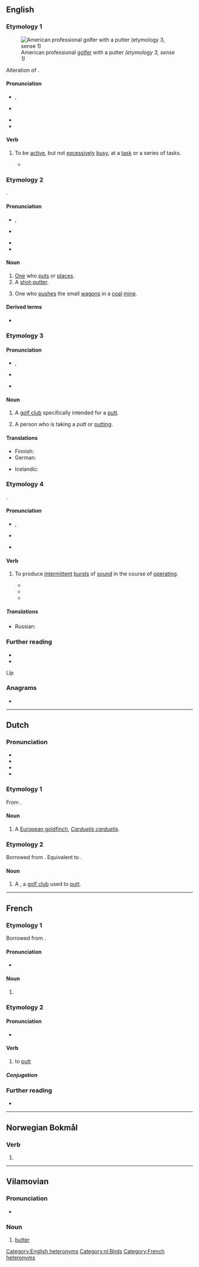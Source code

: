 ==English==
{{was wotd|2017|December|10}}

===Etymology 1===
[[File:Eric Axley 2008 US Open cropped.jpg|thumb|American professional [[golfer]] {{w|Eric Axley}} with a putter ''(etymology 3, sense 1)'']]

Alteration of {{m|en|potter}}.

====Pronunciation====
* {{a|RP}} {{enPR|pŭt'ə(r)}}, {{IPA|en|/ˈpʌtə(ɹ)/}}
* {{a|GA}} {{IPA|en|/ˈpʌtɚ/|/-ɾɚ/}}
* {{audio|en|en-au-putter.ogg|Audio (AU)}}
* {{hyphenation|en|put|ter}}

====Verb====
{{en-verb}}

# {{lb|en|intransitive}} To be [[active]], but not [[excessively]] [[busy]], at a [[task]] or a series of tasks.
#* {{quote-book|en|author=Joseph C[rosby] Lincoln|authorlink=Joseph C. Lincoln|chapter=XIII|title=Mr. Pratt’s Patients|location=New York, N.Y.|publisher=[[w:A. L. Burt Company|A[lbert] L[evi] Burt Company]]|year=1913|pages=304–305|pageurl=https://archive.org/stream/mrprattspatient00linciala#page/305/mode/1up/|oclc=1004950748|ol=5535161W|passage=We tiptoed into the house, up the stairs and along the hall into the room where the Professor had been spending so much of his time. 'Twas locked, of course, but the Deacon man got a big bunch of keys out of his pocket and commenced to '''putter''' with the lock.}}

===Etymology 2===
{{suffix|en|put|er}}.

====Pronunciation====
* {{a|RP}} {{enPR|po͝ot'ə(r)}}, {{IPA|en|/ˈpʊtə(ɹ)/}}
* {{a|GA}} {{IPA|en|/ˈpʊtɚ/|/-ɾɚ/}}
* {{hyphenation|en|putt|er}}
* {{audio|en|LL-Q1860 (eng)-Vealhurl-putter.wav |Audio (UK)}}

====Noun====
{{en-noun}}

# [[one#pronoun|One]] who [[put#Verb|puts]] or [[place#Verb|places]].
# A [[shot-putter]].
# {{lb|en|mining}} One who [[push#Verb|pushes]] the small [[wagon]]s in a [[coal]] [[mine#Noun|mine]].

====Derived terms====
* {{sense|one who puts or places}} {{l|en|shot-putter}}

===Etymology 3===
{{suffix|en|putt|er|id2=agent noun}}

====Pronunciation====
* {{a|RP}} {{enPR|pŭt'ə(r)}}, {{IPA|en|/ˈpʌtə(ɹ)/}}
* {{a|GA}} {{IPA|en|/ˈpʌtɚ/|/-ɾɚ/}}
* {{hyphenation|en|putt|er}}

====Noun====
{{en-noun}}

# {{lb|en|golf}} A [[golf club]] specifically intended for a [[putt#Noun|putt]].
# {{lb|en|golf}} A person who is taking a putt or [[putt#Verb|putting]].

====Translations====
{{trans-top|type of golf club}}
* Finnish: {{t+|fi|putteri}}
* German: {{t+|de|Putter|m}}
{{trans-mid}}
* Icelandic: {{t|is|pútter|m}}
{{trans-bottom}}

===Etymology 4===
{{glossary|onomatopoeia|Onomatopoeic}}.

====Pronunciation====
* {{a|RP}} {{enPR|pŭt'ə(r)}}, {{IPA|en|/ˈpʌtə(ɹ)/}}
* {{a|GA}} {{IPA|en|/ˈpʌtɚ/|/-ɾɚ/}}
* {{hyphenation|en|put|ter}}

====Verb====
{{en-verb}}

# {{lb|en|intransitive}} To produce [[intermittent]] [[burst#Noun|bursts]] of [[sound#Noun|sound]] in the course of [[operate|operating]].
#* {{quote-book|en|author=Pat Kelleher|chapter=‘Some Corner of a Foreign Field&nbsp;…’|title=Black Hand Gang|series=No Man’s World|location=Osney Mead, Oxford, Oxfordshire|publisher=Abaddon Books|year=2010|isbn=978-1-906735-84-5|passage=By the time the engine had '''puttered''' and died Atkins and some of the others were out of the trenches and walking towards this new wonder machine.}}
#* {{quote-book|en|author=Dan Newton|title=The Wildcat|location=Bloomington, Ind.|publisher={{w|AuthorHouse}}|date=14 June 2010|isbn=978-1-4520-2370-0|passage=Timmy's dad drove an old blue truck that '''puttered''' and sputtered to get to the top of the mountain, that led to the valley, where&nbsp;… the WILDCAT waited.}}
#* {{quote-journal|en|author=Jennifer S. Holland|title=For These Monkeys, It’s a Fight for Survival|url=http://www.nationalgeographic.com/magazine/2017/03/macaques-monkeys-indonesia-endangered-pet-trade/|archiveurl=https://web.archive.org/web/20170503224337/http://www.nationalgeographic.com/magazine/2017/03/macaques-monkeys-indonesia-endangered-pet-trade/|archivedate=3 May 2017|magazine=[[w:National Geographic (magazine)|National Geographic]]|month=March|year=2017|passage=As I reluctantly left Tangkoko for the last time, bumping along the trail on a motorbike, Raoul, the alpha male who had smacked my leg, wandered out from among the trees. He was alone, and after I '''puttered''' by, I glanced back to see him swagger into the middle of the path to watch me go.}}

=====Translations=====
{{trans-top|to produce intermittent bursts of sound in the course of operating}}
* Russian: {{t+|ru|тарахтеть}}
{{trans-mid}}
{{trans-bottom}}

===Further reading===
* {{pedia}}
* {{pedia|putter (disambiguation)}}


Llp
===Anagrams===
* {{anagrams|en|a=eprttu|Pruett}}

[[Category:English heteronyms]]
{{c|en|People|Sounds}}

----

==Dutch==

===Pronunciation===
* {{IPA|nl|/ˈpʏ.tər/}}
* {{audio|nl|Nl-putter.ogg|Audio}}
* {{hyphenation|nl|put|ter}}
* {{rhymes|nl|ʏtər}}

===Etymology 1===
From {{suf|nl|putten|t1=to draw water|er|id2=agent noun}}.

====Noun====
{{nl-noun|m|-s|puttertje}}

# A [[European goldfinch]], ''[[Carduelis carduelis]]''.
#: {{syn|nl|distelvink}}

===Etymology 2===
Borrowed from {{bor|nl|en|putter}}. Equivalent to {{suf|nl|putten|er|id2=agent noun}}.

====Noun====
{{nl-noun|m|-s|-}}

# {{lb|nl|golf}} A {{l|en|putter}}, a [[golf club]] used to [[putt]].

[[Category:nl:Birds]]

----

==French==

===Etymology 1===
Borrowed from {{bor|fr|en|putter}}.

====Pronunciation====
* {{fr-IPA|peŭteur}}

====Noun====
{{fr-noun|m}}

# {{l|en|putter}} {{gloss|golf club}}

===Etymology 2===
{{affix|fr|putt|-er|lang1=en}}

====Pronunciation====
* {{fr-IPA|peŭter}}

====Verb====
{{fr-verb}}

# {{lb|fr|golf}} to [[putt]]

=====Conjugation=====
{{fr-conj-auto|pron=peŭter}}

===Further reading===
* {{R:TLFi}}

[[Category:French heteronyms]]

----

==Norwegian Bokmål==

===Verb===
{{head|nb|verb form}}

# {{present tense of|nb|putte}}

----

==Vilamovian==

===Pronunciation===
* {{audio|wym|Wym-putter (wersja Józefa Gary).ogg|Audio}}

===Noun===
{{wym-noun|f}}

# [[butter]]